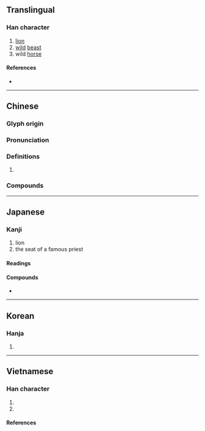 {{character info}}
==Translingual==

===Han character===
{{Han char|rn=94|rad=犬|as=08|sn=11|four=47217|canj=KHHXU|ids=⿰犭兒}}

# [[lion]]
# [[wild]] [[beast]]
# wild [[horse]]

====References====
* {{Han ref|kx=0712.210|dkj=20468|dj=1124.230|hdz=21353.120|uh=730A|ud=29450|bh=D665|bd=54885}}

----

==Chinese==
{{zh-forms|alt=貎}}

===Glyph origin===
{{Han etym}}
{{Han compound|犬|兒|c1=s|c2=p|t1=dog|ls=psc}}

===Pronunciation===
{{zh-pron
|m=ní
|c=ngai4
|mc=y
|oc=y
|cat=
}}

===Definitions===
{{zh-hanzi}}

# {{zh-used|狻猊||唐猊}}

===Compounds===
{{zh-der|唐猊|唐猊鎧甲|怒猊抉石|怒猊渴驥|狻猊|猊座|金猊}}

----

==Japanese==

===Kanji===
{{ja-kanji|grade=uc|rs=犬08}}

# lion
# the seat of a famous priest

====Readings====
{{ja-readings
|kanon=げい
}}

====Compounds====
* {{ja-r|猊下|げいか}}

----

==Korean==

===Hanja===
{{ko-hanja|hangeul=예|eumhun=|rv=ye|mr=ye|y=yey}}

# {{rfdef|ko|sort=犬08}}

----

==Vietnamese==

===Han character===
{{vi-readings|rs=犬08
|hanviet=nghê-tdcndg;gdhn;tvctdhv;hvttd;tchvtd
|phienthiet=
|nom=nghê-tdcndg;gdhn, nghé-gdhn
}}

# {{han tu form of|nghê|legendary [[lion]] and [[dragon]] hybrid}}
# {{nom form of|nghé|[[water buffalo]] [[calf]], the cry of such an animal}}

====References====
<references/>